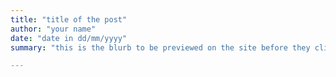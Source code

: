 ```yaml
---
title: "title of the post"
author: "your name"
date: "date in dd/mm/yyyy"
summary: "this is the blurb to be previewed on the site before they click on the full post"

---
```

<!-- Please copy this template into the posts folder and rename as appropriate -->
<br>
<!-- enter post content here -->

